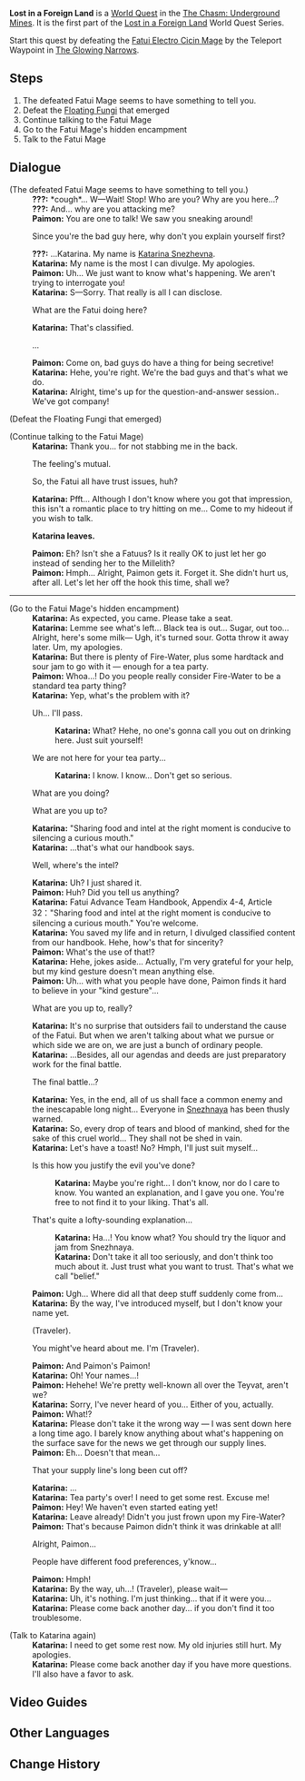 {{Quest Infobox
|id            = 71058
|image         = World Quest Lost in a Foreign Land.png
|type          = World
|title         = Lost in a Foreign Land
|chapter       = Lost in a Foreign Land
|summary       = 
|requirement   = 
|characters    = Katarina; Traveler; Paimon
|startLocation = [[The Chasm: Underground Mines]]
|region        = Liyue
|area          = The Chasm: Underground Mines
|prev          = 
|next          = Lost in a Foreign Land: Seeking
|exp           = 200
|mora          = 20,000
|primogems     = 30
|other         = {{Card|Hero's Wit|2}}
}}
'''Lost in a Foreign Land''' is a [[World Quest]] in the [[The Chasm: Underground Mines]]. It is the first part of the [[Lost in a Foreign Land]] World Quest Series.

Start this quest by defeating the [[Fatui Electro Cicin Mage]] by the Teleport Waypoint in [[The Glowing Narrows]].

==Steps==
# The defeated Fatui Mage seems to have something to tell you.
# Defeat the [[Floating Fungi]] that emerged
# Continue talking to the Fatui Mage
# Go to the Fatui Mage's hidden encampment
# Talk to the Fatui Mage

==Dialogue==
{{Quest Description|You run into a less-hostile Fatui mage in The Chasm. What is she doing here?}}
{{Dialogue start}}
;(The defeated Fatui Mage seems to have something to tell you.)
:'''???:''' *cough*... W&mdash;Wait! Stop! Who are you? Why are you here...?
:'''???:''' And... why are you attacking me?
:'''Paimon:''' You are one to talk! We saw you sneaking around!
:{{DIcon}} Since you're the bad guy here, why don't you explain yourself first?
:'''???:''' ...Katarina. My name is [[Katarina Snezhevna]].
:'''Katarina:''' My name is the most I can divulge. My apologies.
:'''Paimon:''' Uh... We just want to know what's happening. We aren't trying to interrogate you!
:'''Katarina:''' S&mdash;Sorry. That really is all I can disclose.
:{{DIcon}} What are the Fatui doing here?
:'''Katarina:''' That's classified.
:{{DIcon}} ...
:'''Paimon:''' Come on, bad guys do have a thing for being secretive!
:'''Katarina:''' Hehe, you're right. We're the bad guys and that's what we do.
:'''Katarina:''' Alright, time's up for the question-and-answer session.. We've got company!

;(Defeat the Floating Fungi that emerged)

;(Continue talking to the Fatui Mage)
:'''Katarina:''' Thank you... for not stabbing me in the back.
:{{DIcon}} The feeling's mutual.
:{{DIcon}} So, the Fatui all have trust issues, huh?
:'''Katarina:''' Pfft... Although I don't know where you got that impression, this isn't a romantic place to try hitting on me... Come to my hideout if you wish to talk.

:'''Katarina leaves.'''

:'''Paimon:''' Eh? Isn't she a Fatuus? Is it really OK to just let her go instead of sending her to the Millelith?
:'''Paimon:''' Hmph... Alright, Paimon gets it. Forget it. She didn't hurt us, after all. Let's let her off the hook this time, shall we?

----

;(Go to the Fatui Mage's hidden encampment)
:'''Katarina:''' As expected, you came. Please take a seat.
:'''Katarina:''' Lemme see what's left... Black tea is out... Sugar, out too... Alright, here's some milk&mdash; Ugh, it's turned sour. Gotta throw it away later. Um, my apologies.
:'''Katarina:''' But there is plenty of Fire-Water, plus some hardtack and sour jam to go with it &mdash; enough for a tea party.
:'''Paimon:''' Whoa...! Do you people really consider Fire-Water to be a standard tea party thing?
:'''Katarina:''' Yep, what's the problem with it?
:{{DIcon}} Uh... I'll pass.
::'''Katarina:''' What? Hehe, no one's gonna call you out on drinking here. Just suit yourself!
:{{DIcon}} We are not here for your tea party...
::'''Katarina:''' I know. I know... Don't get so serious.
:{{DIcon}} What are you doing?
:{{DIcon}} What are you up to?
:'''Katarina:''' "Sharing food and intel at the right moment is conducive to silencing a curious mouth."
:'''Katarina:''' ...that's what our handbook says.
:{{DIcon}} Well, where's the intel?
:'''Katarina:''' Uh? I just shared it.
:'''Paimon:''' Huh? Did you tell us anything?
:'''Katarina:''' Fatui Advance Team Handbook, Appendix 4-4, Article 32："Sharing food and intel at the right moment is conducive to silencing a curious mouth." You're welcome.
:'''Katarina:''' You saved my life and in return, I divulged classified content from our handbook. Hehe, how's that for sincerity?
:'''Paimon:''' What's the use of that!?
:'''Katarina:''' Hehe, jokes aside... Actually, I'm very grateful for your help, but my kind gesture doesn't mean anything else.
:'''Paimon:''' Uh... with what you people have done, Paimon finds it hard to believe in your "kind gesture"...
:{{DIcon}} What are you up to, really?
:'''Katarina:''' It's no surprise that outsiders fail to understand the cause of the Fatui. But when we aren't talking about what we pursue or which side we are on, we are just a bunch of ordinary people.
:'''Katarina:''' ...Besides, all our agendas and deeds are just preparatory work for the final battle.
:{{DIcon}} The final battle...?
:'''Katarina:''' Yes, in the end, all of us shall face a common enemy and the inescapable long night... Everyone in [[Snezhnaya]] has been thusly warned.
:'''Katarina:''' So, every drop of tears and blood of mankind, shed for the sake of this cruel world... They shall not be shed in vain.
:'''Katarina:''' Let's have a toast! No? Hmph, I'll just suit myself...
:{{DIcon}} Is this how you justify the evil you've done?
::'''Katarina:''' Maybe you're right... I don't know, nor do I care to know. You wanted an explanation, and I gave you one. You're free to not find it to your liking. That's all.
:{{DIcon}} That's quite a lofty-sounding explanation...
::'''Katarina:''' Ha...! You know what? You should try the liquor and jam from Snezhnaya.
::'''Katarina:''' Don't take it all too seriously, and don't think too much about it. Just trust what you want to trust. That's what we call "belief."
:'''Paimon:''' Ugh... Where did all that deep stuff suddenly come from...
:'''Katarina:''' By the way, I've introduced myself, but I don't know your name yet.
:{{DIcon}} (Traveler).
:{{DIcon}} You might've heard about me. I'm (Traveler).
:'''Paimon:''' And Paimon's Paimon!
:'''Katarina:''' Oh! Your names...!
:'''Paimon:''' Hehehe! We're pretty well-known all over the Teyvat, aren't we?
:'''Katarina:''' Sorry, I've never heard of you... Either of you, actually.
:'''Paimon:''' What!?
:'''Katarina:''' Please don't take it the wrong way &mdash; I was sent down here a long time ago. I barely know anything about what's happening on the surface save for the news we get through our supply lines.
:'''Paimon:''' Eh... Doesn't that mean...
:{{DIcon}} That your supply line's long been cut off?
:'''Katarina:''' ...
:'''Katarina:''' Tea party's over! I need to get some rest. Excuse me!
:'''Paimon:''' Hey! We haven't even started eating yet!
:'''Katarina:''' Leave already! Didn't you just frown upon my Fire-Water?
:'''Paimon:''' That's because Paimon didn't think it was drinkable at all!
:{{DIcon}} Alright, Paimon...
:{{DIcon}} People have different food preferences, y'know...
:'''Paimon:''' Hmph!
:'''Katarina:''' By the way, uh...! (Traveler), please wait&mdash;
:'''Katarina:''' Uh, it's nothing. I'm just thinking... that if it were you...
:'''Katarina:''' Please come back another day... if you don't find it too troublesome.

;(Talk to Katarina again)
:'''Katarina:''' I need to get some rest now. My old injuries still hurt. My apologies.
:'''Katarina:''' Please come back another day if you have more questions. I'll also have a favor to ask.
{{Dialogue end}}

==Video Guides==
{{EVT
|video1   = https://youtu.be/5c25IY_L_xc
|caption1 = Lost in a Foreign Land Guide
}}

==Other Languages==
{{Transclude|Lost in a Foreign Land|Other Languages}}

==Change History==
{{Change History|2.6}}
